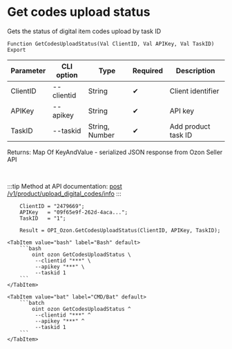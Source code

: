 ﻿---
sidebar_position: 19
description: Get codes upload status and other functions to work with Ozon in the Open Integration Package, a free open-source integration library for 1C:Enterprise 8, OneScript and CLI
keywords: [1C, 1С, 1С:Enterprise, 1С:Enterprise 8.3, API, Integration, Services, Exchange, OneScript, CLI, Ozon]
---


# Get codes upload status
 Gets the status of digital item codes upload by task ID



`Function GetCodesUploadStatus(Val ClientID, Val APIKey, Val TaskID) Export`

  | Parameter | CLI option | Type | Required | Description |
  |-|-|-|-|-|
  | ClientID | --clientid | String | &#x2714; | Client identifier |
  | APIKey | --apikey | String | &#x2714; | API key |
  | TaskID | --taskid | String, Number | &#x2714; | Add product task ID |

  
  Returns:  Map Of KeyAndValue - serialized JSON response from Ozon Seller API

<br/>

:::tip
Method at API documentation: [post /v1/product/upload_digital_codes/info](https://docs.ozon.ru/api/seller/#operation/ProductAPI_UploadDigitalCodeInfo)
:::
<br/>


```bsl title="1C:Enterprise/OneScript code example"
    ClientID = "2479669";
    APIKey   = "09f65e9f-262d-4aca...";
    TaskID   = "1";

    Result = OPI_Ozon.GetCodesUploadStatus(ClientID, APIKey, TaskID);
```
 

 <Tabs>
  
    <TabItem value="bash" label="Bash" default>
        ```bash
            oint ozon GetCodesUploadStatus \
             --clientid "***" \
             --apikey "***" \
             --taskid 1
        ```
    </TabItem>
  
    <TabItem value="bat" label="CMD/Bat" default>
        ```batch
            oint ozon GetCodesUploadStatus ^
             --clientid "***" ^
             --apikey "***" ^
             --taskid 1
        ```
    </TabItem>
</Tabs>



